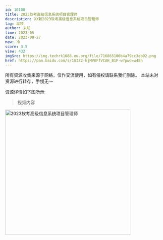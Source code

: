 ```yaml
---
id: 10100
title: 2023软考高级信息系统项目管理师
description: XX新2023软考高级信息系统项目管理师
tag: 高项
author: 未知
time: 2023-05
date: 2023-09-27
new: 冷
score: 3.5
view: 432
imgSrc: https://img.techrk1688.eu.org/file/716865100b4a79cc3eb92.png
href: https://pan.baidu.com/s/1GIZ2-kjMVUFfVCAH_B1F-w?pwd=w48h
---
```


<Callout type="danger">
  所有资源收集来源于网络，仅作交流使用，如有侵权请联系我们删除。
  本站未对资源进行转存，手慢无～
</Callout>

资源详情如下图所示:

> 视频内容

<Image
  src="https://img.techrk1688.eu.org/file/0b39762073cce4f5d38b6.png"
  height="404"
  width="auto"
  alt="2023软考高级信息系统项目管理师"
  priority={true}
/>
